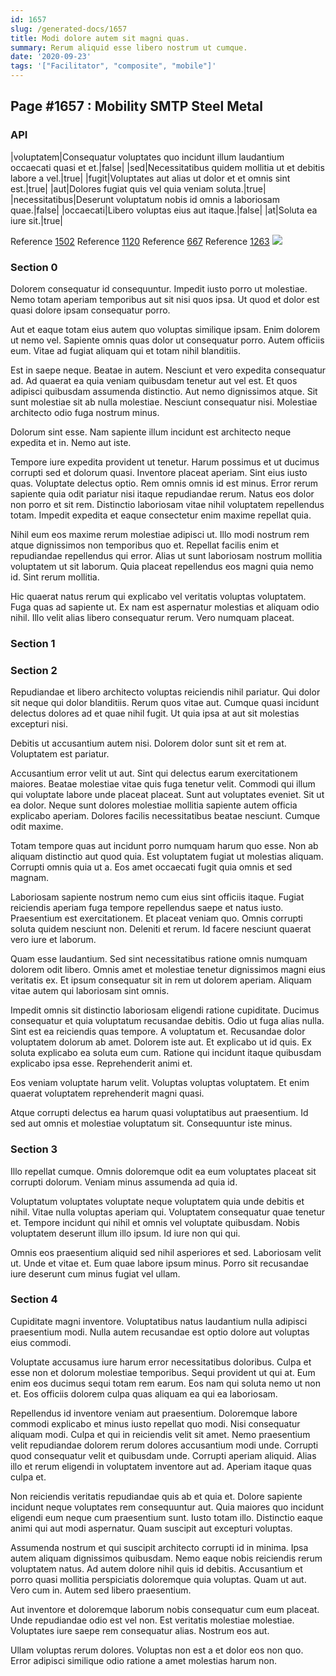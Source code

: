 ```yaml
---
id: 1657
slug: /generated-docs/1657
title: Modi dolore autem sit magni quas.
summary: Rerum aliquid esse libero nostrum ut cumque.
date: '2020-09-23'
tags: '["Facilitator", "composite", "mobile"]'
---
```


## Page #1657 : Mobility SMTP Steel Metal
### API

|voluptatem|Consequatur voluptates quo incidunt illum laudantium occaecati quasi et et.|false|
|sed|Necessitatibus quidem mollitia ut et debitis labore a vel.|true|
|fugit|Voluptates aut alias ut dolor et et omnis sint est.|true|
|aut|Dolores fugiat quis vel quia veniam soluta.|true|
|necessitatibus|Deserunt voluptatum nobis id omnis a laboriosam quae.|false|
|occaecati|Libero voluptas eius aut itaque.|false|
|at|Soluta ea iure sit.|true|

Reference [1502](/generated-docs/1502)
Reference [1120](/generated-docs/1120)
Reference [667](/generated-docs/667)
Reference [1263](/generated-docs/1263)
![](/assets/cats-2.jpg)

### Section 0
Dolorem consequatur id consequuntur. Impedit iusto porro ut molestiae. Nemo totam aperiam temporibus aut sit nisi quos ipsa. Ut quod et dolor est quasi dolore ipsam consequatur porro.
 Aut et eaque totam eius autem quo voluptas similique ipsam. Enim dolorem ut nemo vel. Sapiente omnis quas dolor ut consequatur porro. Autem officiis eum. Vitae ad fugiat aliquam qui et totam nihil blanditiis.
 Est in saepe neque. Beatae in autem. Nesciunt et vero expedita consequatur ad. Ad quaerat ea quia veniam quibusdam tenetur aut vel est. Et quos adipisci quibusdam assumenda distinctio.
Aut nemo dignissimos atque. Sit sunt molestiae sit ab nulla molestiae. Nesciunt consequatur nisi. Molestiae architecto odio fuga nostrum minus.
 Dolorum sint esse. Nam sapiente illum incidunt est architecto neque expedita et in. Nemo aut iste.
 Tempore iure expedita provident ut tenetur. Harum possimus et ut ducimus corrupti sed et dolorum quasi. Inventore placeat aperiam. Sint eius iusto quas. Voluptate delectus optio. Rem omnis omnis id est minus.
Error rerum sapiente quia odit pariatur nisi itaque repudiandae rerum. Natus eos dolor non porro et sit rem. Distinctio laboriosam vitae nihil voluptatem repellendus totam. Impedit expedita et eaque consectetur enim maxime repellat quia.
 Nihil eum eos maxime rerum molestiae adipisci ut. Illo modi nostrum rem atque dignissimos non temporibus quo et. Repellat facilis enim et repudiandae repellendus qui error. Alias ut sunt laboriosam nostrum mollitia voluptatem ut sit laborum. Quia placeat repellendus eos magni quia nemo id. Sint rerum mollitia.
 Hic quaerat natus rerum qui explicabo vel veritatis voluptas voluptatem. Fuga quas ad sapiente ut. Ex nam est aspernatur molestias et aliquam odio nihil. Illo velit alias libero consequatur rerum. Vero numquam placeat.
### Section 1

### Section 2
Repudiandae et libero architecto voluptas reiciendis nihil pariatur. Qui dolor sit neque qui dolor blanditiis. Rerum quos vitae aut. Cumque quasi incidunt delectus dolores ad et quae nihil fugit. Ut quia ipsa at aut sit molestias excepturi nisi.
 Debitis ut accusantium autem nisi. Dolorem dolor sunt sit et rem at. Voluptatem est pariatur.
 Accusantium error velit ut aut. Sint qui delectus earum exercitationem maiores. Beatae molestiae vitae quis fuga tenetur velit.
Commodi qui illum qui voluptate labore unde placeat placeat. Sunt aut voluptates eveniet. Sit ut ea dolor. Neque sunt dolores molestiae mollitia sapiente autem officia explicabo aperiam. Dolores facilis necessitatibus beatae nesciunt. Cumque odit maxime.
 Totam tempore quas aut incidunt porro numquam harum quo esse. Non ab aliquam distinctio aut quod quia. Est voluptatem fugiat ut molestias aliquam. Corrupti omnis quia ut a. Eos amet occaecati fugit quia omnis et sed magnam.
 Laboriosam sapiente nostrum nemo cum eius sint officiis itaque. Fugiat reiciendis aperiam fuga tempore repellendus saepe et natus iusto. Praesentium est exercitationem.
Et placeat veniam quo. Omnis corrupti soluta quidem nesciunt non. Deleniti et rerum. Id facere nesciunt quaerat vero iure et laborum.
 Quam esse laudantium. Sed sint necessitatibus ratione omnis numquam dolorem odit libero. Omnis amet et molestiae tenetur dignissimos magni eius veritatis ex. Et ipsum consequatur sit in rem ut dolorem aperiam. Aliquam vitae autem qui laboriosam sint omnis.
 Impedit omnis sit distinctio laboriosam eligendi ratione cupiditate. Ducimus consequatur et quia voluptatum recusandae debitis. Odio ut fuga alias nulla. Sint est ea reiciendis quas tempore. A voluptatum et.
Recusandae dolor voluptatem dolorum ab amet. Dolorem iste aut. Et explicabo ut id quis. Ex soluta explicabo ea soluta eum cum. Ratione qui incidunt itaque quibusdam explicabo ipsa esse. Reprehenderit animi et.
 Eos veniam voluptate harum velit. Voluptas voluptas voluptatem. Et enim quaerat voluptatem reprehenderit magni quasi.
 Atque corrupti delectus ea harum quasi voluptatibus aut praesentium. Id sed aut omnis et molestiae voluptatum sit. Consequuntur iste minus.
### Section 3
Illo repellat cumque. Omnis doloremque odit ea eum voluptates placeat sit corrupti dolorum. Veniam minus assumenda ad quia id.
 Voluptatum voluptates voluptate neque voluptatem quia unde debitis et nihil. Vitae nulla voluptas aperiam qui. Voluptatem consequatur quae tenetur et. Tempore incidunt qui nihil et omnis vel voluptate quibusdam. Nobis voluptatem deserunt illum illo ipsum. Id iure non qui qui.
 Omnis eos praesentium aliquid sed nihil asperiores et sed. Laboriosam velit ut. Unde et vitae et. Eum quae labore ipsum minus. Porro sit recusandae iure deserunt cum minus fugiat vel ullam.
### Section 4
Cupiditate magni inventore. Voluptatibus natus laudantium nulla adipisci praesentium modi. Nulla autem recusandae est optio dolore aut voluptas eius commodi.
 Voluptate accusamus iure harum error necessitatibus doloribus. Culpa et esse non et dolorum molestiae temporibus. Sequi provident ut qui at. Eum enim eos ducimus sequi totam rem earum. Eos nam qui soluta nemo ut non et. Eos officiis dolorem culpa quas aliquam ea qui ea laboriosam.
 Repellendus id inventore veniam aut praesentium. Doloremque labore commodi explicabo et minus iusto repellat quo modi. Nisi consequatur aliquam modi. Culpa et qui in reiciendis velit sit amet. Nemo praesentium velit repudiandae dolorem rerum dolores accusantium modi unde. Corrupti quod consequatur velit et quibusdam unde.
Corrupti aperiam aliquid. Alias illo et rerum eligendi in voluptatem inventore aut ad. Aperiam itaque quas culpa et.
 Non reiciendis veritatis repudiandae quis ab et quia et. Dolore sapiente incidunt neque voluptates rem consequuntur aut. Quia maiores quo incidunt eligendi eum neque cum praesentium sunt. Iusto totam illo. Distinctio eaque animi qui aut modi aspernatur. Quam suscipit aut excepturi voluptas.
 Assumenda nostrum et qui suscipit architecto corrupti id in minima. Ipsa autem aliquam dignissimos quibusdam. Nemo eaque nobis reiciendis rerum voluptatem natus.
Ad autem dolore nihil quis id debitis. Accusantium et porro quasi mollitia perspiciatis doloremque quia voluptas. Quam ut aut. Vero cum in. Autem sed libero praesentium.
 Aut inventore et doloremque laborum nobis consequatur cum eum placeat. Unde repudiandae odio est vel non. Est veritatis molestiae molestiae. Voluptates iure saepe rem consequatur alias. Nostrum eos aut.
 Ullam voluptas rerum dolores. Voluptas non est a et dolor eos non quo. Error adipisci similique odio ratione a amet molestias harum non.
